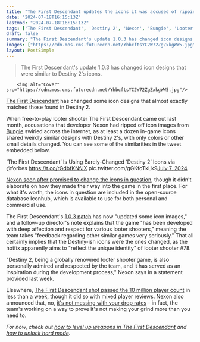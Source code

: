 ```yaml
---
title: "The First Descendant updates the icons it was accused of ripping off from Destiny 2 to reflect the looter shooter's 'unique identity'"
date: "2024-07-18T16:15:13Z"
lastmod: "2024-07-18T16:15:13Z"
tags: ['The First Descendant', 'Destiny 2', 'Nexon', 'Bungie', 'Looter Shooter']
draft: false
summary: "The First Descendant's update 1.0.3 has changed icon designs that were similar to Destiny 2's icons."
images: ["https://cdn.mos.cms.futurecdn.net/YhbcftsYC2W72ZgZxkgWW5.jpg"]
layout: PostSimple
---
```

> The First Descendant's update 1.0.3 has changed icon designs that were similar to Destiny 2's icons.


        <img alt="Cover" src="https://cdn.mos.cms.futurecdn.net/YhbcftsYC2W72ZgZxkgWW5.jpg"/>
        
[The First Descendant](https://www.gamesradar.com/the-first-descendant/) has changed some icon designs that almost exactly matched those found in Destiny 2. 

When free-to-play looter shooter The First Descendant came out last month, accusations that developer Nexon had ripped off icon images from [Bungie](https://www.gamesradar.com/tag/bungie/) swirled across the internet, as at least a dozen in-game icons shared weirdly similar designs with Destiny 2's, with only colors or other small details changed. You can see some of the similarities in the tweet embedded below. 

‘The First Descendant’ Is Using Barely-Changed ‘Destiny 2’ Icons via @forbes https://t.co/rGdbfKNfJX pic.twitter.com/gGKfoTkLk9[July 7, 2024](https://twitter.com/PaulTassi/status/1809996852391293440)

[Nexon soon after promised to change the icons in question](https://www.gamesradar.com/games/third-person-shooter/the-first-descendant-plans-to-change-icons-that-almost-exactly-matched-destiny-2-designs-we-have-taken-the-concerns-raised-seriously/), though it didn't elaborate on how they made their way into the game in the first place. For what it's worth, the icons in question are included in the open-source database Iconhub, which is available to use for both personal and commercial use.

The First Descendant's [1.0.3 patch](https://store.steampowered.com/news/app/2074920/view/4335361195140708211?l=english) has now "updated some icon images," and a follow-up director's note explains that the game "has been developed with deep affection and respect for various looter shooters," meaning the team takes "feedback regarding other similar games very seriously." That all certainly implies that the Destiny-ish icons were the ones changed, as the hotfix apparently aims to "reflect the unique identity" of looter shooter #78. 

"Destiny 2, being a globally renowned looter shooter game, is also personally admired and respected by the team, and it has served as an inspiration during the development process," Nexon says in a statement provided last week. 

Elsewhere, [The First Descendant shot passed the 10 million player count](https://www.gamesradar.com/games/third-person-shooter/the-first-descendant-hits-10-million-players-in-a-week-despite-rough-start-with-52-positive-steam-reviews-we-will-do-our-best-to-bring-you-great-experiences/) in less than a week, though it did so with mixed player reviews. Nexon also announced that, no, [it's not messing with your drop rates](https://www.gamesradar.com/games/third-person-shooter/the-first-descendent-isnt-secretly-messing-with-your-drop-rates-and-nexon-is-taking-steps-to-prove-its-not-lying/) - in fact, the team's working on a way to prove it's not making your grind more than you need to. 

*For now, check out *[<em>how to level up weapons in The First Descendant</em>](https://www.gamesradar.com/games/third-person-shooter/first-descendant-weapon-level-how-to-max/)* and *[<em>how to unlock hard mode</em>](https://www.gamesradar.com/games/third-person-shooter/first-descendant-hard-mode/)*.*
        
